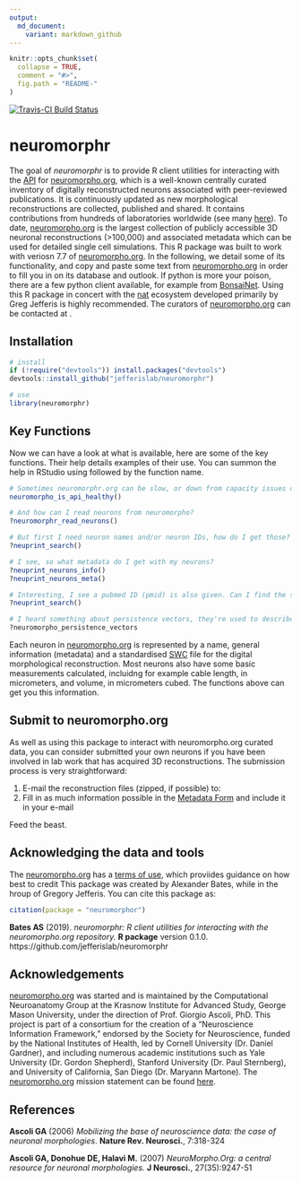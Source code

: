 ```yaml
---
output:
  md_document:
    variant: markdown_github
---
```

<!-- README.md is generated from README.Rmd. Please edit that file -->

```r
knitr::opts_chunk$set(
  collapse = TRUE,
  comment = "#>",
  fig.path = "README-"
)
```
[![Travis-CI Build Status](https://api.travis-ci.org/jefferislab/neuromorphr.svg?branch=master)](https://travis-ci.org/jefferislab/neuromorphr)

# neuromorphr

The goal of *neuromorphr* is to provide R client utilities for interacting with the [API](http://neuromorpho.org/api.jsp) for [neuromorpho.org](http://neuromorpho.org), which is a well-known centrally curated inventory of digitally reconstructed neurons associated with peer-reviewed publications. It is continuously updated as new morphological reconstructions are collected, published and shared. It contains contributions from hundreds of laboratories worldwide (see many [here]()). To date, [neuromorpho.org](http://neuromorpho.org) is the largest collection of publicly accessible 3D neuronal reconstructions (>100,000) and associated metadata which can be used for detailed single cell simulations. This R package was built to work with veriosn 7.7 of [neuromorpho.org](http://neuromorpho.org). In the following, we detail some of its functionality, and copy and paste some text from [neuromorpho.org](http://neuromorpho.org) in order to fill you in on its database and outlook. If python is more your poison, there are a few python client available, for example from [BonsaiNet](https://github.com/BonsaiNet/Neuromorpho.org). Using this R package in concert with the [nat](https://github.com/jefferis/nat) ecosystem developed primarily by Greg Jefferis is highly recommended. The curators of [neuromorpho.org](http://neuromorpho.org) can be contacted at \email{nmadmin@gmu.edu}.

## Installation

```r
# install
if (!require("devtools")) install.packages("devtools")
devtools::install_github("jefferislab/neuromorphr")

# use 
library(neuromorphr)
```

## Key Functions

Now we can have a look at what is available, here are some of the key functions. Their help details examples of their use. You can summon the help in RStudio using \code{?} followed by the function name.

```r
# Sometimes neuromorphr.org can be slow, or down from capacity issues or have a faulty API. Can I check this?
neuromorpho_is_api_healthy()

# And how can I read neurons from neuromorpho?
?neuromorphr_read_neurons()

# But first I need neuron names and/or neuron IDs, how do I get those?
?neuprint_search()

# I see, so what metadata do I get with my neurons?
?neuprint_neurons_info()
?neuprint_neurons_meta()

# Interesting, I see a pubmed ID (pmid) is also given. Can I find the scientific artices that describe these neurons?
?neuprint_search()

# I heard something about persistence vectors, they're used to describe describe meaningful morphological features? Can I get those?
?neuromorpho_persistence_vectors
```

Each neuron in [neuromorpho.org](http://neuromorpho.org) is represented by a name, general information (metadata) and a standardised [SWC](http://www.neuronland.org/NLMorphologyConverter/MorphologyFormats/SWC/Spec.html) file for the digital morphological reconstruction. Most neurons also have some basic measurements calculated, incluidng for example cable length, in micrometers, and volume, in micrometers cubed. The functions above can get you this information.

## Submit to neuromorpho.org

As well as using this package to interact with neuromorpho.org curated data, you can consider submitted your own neurons if you have been involved in lab work that has acquired 3D reconstructions. The submission process is very straightforward:

1. E-mail the reconstruction files (zipped, if possible) to: \email{neuromorpho@gmail.com}
2. Fill in as much information possible in the [Metadata Form](http://neuromorpho.org/about.jsp) and include it in your e-mail

Feed the beast.

## Acknowledging the data and tools

The [neuromorpho.org](http://neuromorpho.org) has a [terms of use](http://neuromorpho.org/useterm.jsp), which proviides guidance on how best to credit
This package was created by Alexander Bates, while in the hroup of Gregory Jefferis. You can cite this package as:

```r
citation(package = "neuromorphor")
```

**Bates AS** (2019). *neuromorphr: R client utilities for interacting with the neuromorpho.org repository.* **R package** version 0.1.0. https://github.com/jefferislab/neuromorphr

## Acknowledgements

[neuromorpho.org](http://neuromorpho.org) was started and is maintained by the Computational Neuroanatomy Group at the Krasnow Institute for Advanced Study, George Mason University, under the direction of Prof. Giorgio Ascoli, PhD. This project is part of a consortium for the creation of a "Neuroscience Information Framework," endorsed by the Society for Neuroscience, funded by the National Institutes of Health, led by Cornell University (Dr. Daniel Gardner), and including numerous academic institutions such as Yale University (Dr. Gordon Shepherd), Stanford University (Dr. Paul Sternberg), and University of California, San Diego (Dr. Maryann Martone). The [neuromorpho.org](http://neuromorpho.org) mission statement can be found [here](http://neuromorpho.org/about.jsp). 

## References

**Ascoli GA** (2006) *Mobilizing the base of neuroscience data: the case of neuronal morphologies*. **Nature Rev. Neurosci.**, 7:318-324

**Ascoli GA, Donohue DE, Halavi M.** (2007) *NeuroMorpho.Org: a central resource for neuronal morphologies.* **J Neurosci.**, 27(35):9247-51
